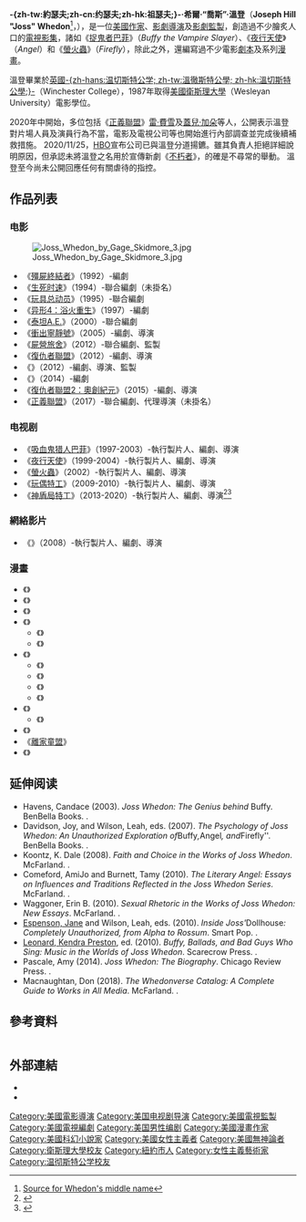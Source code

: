 {{noteTA
|T=zh-cn:乔斯·韦登;zh-tw:喬斯·溫登;zh-hk:佐斯·韋頓;
|G1=Movie
|1=zh-cn:韦登;zh-tw:溫登;zh-hk:韋頓;
|2=zh-cn:乔斯;zh-tw:喬斯;zh-hk:佐斯;
|3=zh-cn:林中小屋;zh-hk:屍營旅舍;zh-tw:詭屋
|4=zh-hans:捉鬼者巴菲; zh-hant:魔法奇兵; zh-cn:吸血鬼猎人巴菲;
}}
{{Infobox person
| name         = 喬斯·溫登<br>Joss Whedon
| image        = Joss Whedon by Gage Skidmore 7.jpg
| caption      = 2015年，溫登於[[聖地牙哥國際動漫展|聖地牙哥國際動漫展]]
| birth_name   = Joseph Hill Whedon
| birth_date   = {{birth date and age|1964|6|23}}
| birth_place  = {{USA}}[[紐約州|紐約州]][[紐約市|紐約市]]
| death_date   =  
| death_place  =  
| alma_mater   = [[維思大學|維思大學]]
| occupation   = [[編劇|編劇]]、[[導演|導演]]、[[電影監製|監製]]、[[男演員|男演員]]
| years_active = 1989年－至今
| works        = {{le|影片集錦|Joss Whedon filmography}}
| salary       = 
| networth     = 
| spouse       = {{ubl
|{{marriage|Kai Cole<br>|1995|2016|reason=divorced}}
|{{marriage|Heather Horton|2021}}}}
| children     = Arden, Squire <ref name="triv2">[http://www.timesonline.co.uk/newspaper/0,,2774-1729034,00.html Hang on in there] {{Wayback|url=http://www.timesonline.co.uk/newspaper/0,,2774-1729034,00.html |date=20060106073044 }}, Timesonline</ref>
| parents      = {{le|湯姆·溫登|Tom Whedon}}<br>Ann Lee (née Jeffries) Stearns
| website      = 
| footnotes    = 
}}

'''-{zh-tw:約瑟夫;zh-cn:约瑟夫;zh-hk:祖瑟夫;}-·希爾·“喬斯”·溫登'''（'''Joseph Hill "Joss" Whedon'''<ref>[http://www.opensecrets.org/indivs/search.asp?NumOfThou=0&txtName=Whedon&txtState=CA&txtZip=&txtEmploy=&txtCand=Clark&txt2004=Y&Order=N Source for Whedon's middle name]</ref>，{{bd|1964年|6月23日|catIdx=Whedon}}），是一位[[美國|美國]][[作家|作家]]、[[導演|影劇導演]]及[[電影監製|影劇監製]]，創造過不少膾炙人口的[[電視影集|電視影集]]，諸如《[[捉鬼者巴菲|捉鬼者巴菲]]》（''Buffy the Vampire Slayer''）、《[[夜行天使|夜行天使]]》（''Angel''）和《[[螢火蟲_(電視劇)|螢火蟲]]》（''Firefly''），除此之外，還編寫過不少電影[[劇本|劇本]]及系列[[漫畫|漫畫]]。

溫登畢業於[[英國|英國]][[温切斯特公学|-{zh-hans:温切斯特公学; zh-tw:溫徹斯特公學; zh-hk:溫切斯特公學;}-]]（Winchester College），1987年取得[[美國|美國]][[衛斯理大學|衛斯理大學]]（Wesleyan University）電影學位。

2020年中開始，多位包括《[[正義聯盟_(電影)|正義聯盟]]》[[雷·費雪|雷·費雪]]及[[蓋兒·加朵|蓋兒·加朵]]等人，公開表示溫登對片場人員及演員行為不當，電影及電視公司等也開始進行內部調查並完成後續補救措施。
2020/11/25，[[HBO|HBO]]宣布公司已與溫登分道揚鑣。雖其負責人拒絕詳細說明原因，但承認未將溫登之名用於宣傳新劇《[[不朽者_(電視劇)|不朽者]]》，的確是不尋常的舉動。
溫登至今尚未公開回應任何有關虐待的指控。

== 作品列表 ==
=== 电影 ===
[[File:Joss_Whedon_by_Gage_Skidmore_3.jpg|thumb]]
* 《[[殭屍終結者|殭屍終結者]]》（1992）-編劇
* 《[[生死时速|生死时速]]》（1994）-聯合編劇（未掛名）
* 《[[玩具总动员|玩具总动员]]》（1995）-聯合編劇
* 《[[异形4：浴火重生|异形4：浴火重生]]》（1997）-編劇
* 《[[泰坦A.E.|泰坦A.E.]]》（2000）-聯合編劇
* 《[[衝出寧靜號|衝出寧靜號]]》（2005）-編劇、導演
* 《[[屍營旅舍|屍營旅舍]]》（2012）-聯合編劇、監製
* 《[[復仇者聯盟_(電影)|復仇者聯盟]]》（2012）-編劇、導演
* 《{{le|無事生非 (2012年電影)|Much Ado About Nothing (2012 film)|無事生非}}》（2012）-編劇、導演、監製
* 《{{le|在你眼中的世界|In Your Eyes (2014 film)}}》（2014）-編劇
* 《[[復仇者聯盟2：奧創紀元|復仇者聯盟2：奧創紀元]]》（2015）-編劇、導演
* 《[[正義聯盟_(電影)|正義聯盟]]》（2017）-聯合編劇、代理導演（未掛名）

===电视剧===
* 《[[吸血鬼猎人巴菲|吸血鬼猎人巴菲]]》（1997-2003）-執行製片人、編劇、導演
* 《[[夜行天使|夜行天使]]》（1999-2004）-執行製片人、編劇、導演
* 《[[螢火蟲_(電視劇)|螢火蟲]]》（2002）-執行製片人、編劇、導演
* 《[[玩偶特工|玩偶特工]]》（2009-2010）-執行製片人、編劇、導演
* 《[[神盾局特工|神盾局特工]]》（2013-2020）-執行製片人、編劇、導演<ref name="SUPERHEROHYPE; Agents of S.H.I.E.L.D.">{{cite web|url=http://www.superherohype.com/news/articles/172155-joss-whedon-to-write-and-direct-the-avengers-2|title=Joss Whedon to Write and Direct The Avengers 2|first=Spencer|last=Perry|date=2012-08-07|publisher=superherohype.com|accessdate=2013-06-07|archivedate=2013-11-03|archiveurl=https://web.archive.org/web/20131103052511/http://www.superherohype.com/news/articles/172155-joss-whedon-to-write-and-direct-the-avengers-2|deadurl=no}}</ref><ref name="io9; Agents of S.H.I.E.L.D.">{{cite web|url=http://io9.com/5932683/joss-whedon-directing-avengers-2-and-developing-a-marvel-tv-show-for-abc|title=Joss Whedon to direct Avengers 2 and develop a new TV show|first=Charlie Jane|last=Anders|date=2012-08-07|publisher=io9.com|accessdate=2013-06-07|archivedate=2015-01-19|archiveurl=https://web.archive.org/web/20150119015647/http://io9.com/5932683/joss-whedon-directing-avengers-2-and-developing-a-marvel-tv-show-for-abc|deadurl=no}}</ref>

===網絡影片===
* 《{{le|恐怖博士的歡唱博客|Dr. Horrible's Sing-Along Blog}}》（2008）-執行製片人、編劇、導演

===漫畫===
* 《{{le|弗蕾 (漫畫)|Fray (comics)|弗蕾}}》
* 《{{le|Tales of the Slayers|Tales of the Slayers}}》
* 《{{le|Tales of the Vampires|Tales of the Vampires}}》
* 《{{le|寧靜號 (漫畫)|Serenity (comics)|寧靜號}}》
** 《{{le|寧靜號：眼前身後|Serenity: Those Left Behind|眼前身後}}》
** 《{{le|寧靜號：更美好的日子|Serenity: Better Days|更美好的日子}}》
* 《{{le|吸血鬼獵人巴菲 (漫畫)|Buffy the Vampire Slayer comics|吸血鬼猎人巴菲}}》
** 《{{le|吸血鬼獵人巴菲：第八季|Buffy the Vampire Slayer Season Eight|第八季}}》
** 《{{le|吸血鬼獵人巴菲：第九季|Buffy the Vampire Slayer Season Nine|第九季}}》
** 《{{le|吸血鬼獵人巴菲：第十季|Buffy the Vampire Slayer Season Ten|第十季}}》
** 《{{le|吸血鬼獵人巴菲：第十一季|Buffy the Vampire Slayer Season Eleven|第十一季}}》
* 《{{le|夜行天使漫畫列表|List of Angel comics|夜行天使}}》
** 《{{le|夜行天使：墜落之後|Angel: After the Fall|墜落之後}}》
* 《{{le|驚世駭俗X戰警|Astonishing X-Men}}》
* 《[[離家童盟|離家童盟]]》
* 《{{le|Sugarshock!|Sugarshock!}}》

==延伸阅读==
<!-- Currently in ascending chronological order. -->
* Havens, Candace (2003). ''Joss Whedon: The Genius behind'' Buffy. BenBella Books. {{ISBN|1-932100-00-8}}.
* Davidson, Joy, and Wilson, Leah, eds. (2007). ''The Psychology of Joss Whedon: An Unauthorized Exploration of ''Buffy'', ''Angel'', and ''Firefly''. BenBella Books. {{ISBN|1-933771-25-9}}.
* Koontz, K. Dale (2008). ''Faith and Choice in the Works of Joss Whedon''. McFarland. {{ISBN|978-0-7864-3476-3}}.
* Comeford, AmiJo and Burnett, Tamy (2010). ''The Literary Angel: Essays on Influences and Traditions Reflected in the Joss Whedon Series''. McFarland. {{ISBN|978-0-7864-4661-2}}.
* Waggoner, Erin B. (2010). ''Sexual Rhetoric in the Works of Joss Whedon: New Essays''. McFarland. {{ISBN|978-0-7864-4750-3}}.
* [[Jane_Espenson|Espenson, Jane]] and Wilson, Leah, eds. (2010). ''Inside Joss' ''Dollhouse'': Completely Unauthorized, from Alpha to Rossum''. Smart Pop. {{ISBN|978-1935251989}}.
* [[Kendra_Preston_Leonard|Leonard, Kendra Preston]], ed. (2010). ''Buffy, Ballads, and Bad Guys Who Sing: Music in the Worlds of Joss Whedon''. Scarecrow Press. {{ISBN|978-0-8108-6945-5}}.
* Pascale, Amy (2014). ''Joss Whedon: The Biography''. Chicago Review Press. {{ISBN|978-1613741047}}.
* Macnaughtan, Don (2018). ''The Whedonverse Catalog: A Complete Guide to Works in All Media''. McFarland. {{ISBN|978-1476670591}}.

== 參考資料 ==
<div class="references-small" style="-moz-column-count:2; column-count:2;">
<references /></div>

== 外部連結 ==
{{Commons category|Joss Whedon}}
*{{imdb name|id=0923736|name=喬斯·溫登}}
*{{Isfdb name|Joss_Whedon|Joss Whedon}}

{{Joss Whedon}}
{{Authority control}}
{{DEFAULTSORT:Whedon, Joss}}
[[Category:美國電影導演|Category:美國電影導演]]
[[Category:美国电视剧导演|Category:美国电视剧导演]]
[[Category:美國電視監製|Category:美國電視監製]]
[[Category:美國電視編劇|Category:美國電視編劇]]
[[Category:美国男性编剧|Category:美国男性编剧]]
[[Category:美國漫畫作家|Category:美國漫畫作家]]
[[Category:美國科幻小說家|Category:美國科幻小說家]]
[[Category:美國女性主義者|Category:美國女性主義者]]
[[Category:美國無神論者|Category:美國無神論者]]
[[Category:衛斯理大學校友|Category:衛斯理大學校友]]
[[Category:紐約市人|Category:紐約市人]]
[[Category:女性主義藝術家|Category:女性主義藝術家]]
[[Category:温彻斯特公学校友|Category:温彻斯特公学校友]]